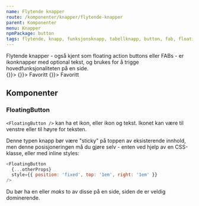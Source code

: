 ```yaml
---
name: Flytende knapper
route: /komponenter/knapper/flytende-knapper
parent: Komponenter
menu: Knapper
npmPackage: button
tags: flytende, knapp, funksjonsknapp, tabellknapp, button, fab, floating, action, buttons
---
```



<PageHeader>
  Flytende knapper - også kjent som floating action buttons eller FABs - er
  ikonknapper med optional tekst, og brukes for å trigge hovedfunksjonaliteten
  på en side.
</PageHeader>

<Playground>
  <div style={{ display: 'flex', justifyContent: 'space-between' }}>
    <FloatingButton aria-label="Legg til" onClick={() => {}}>
      <AddIcon />
    </FloatingButton>
    <FloatingButton aria-label="Lage favoritt" onClick={() => {}}>
      <CheckIcon /> Favoritt
    </FloatingButton>
    <FloatingButton aria-label="Lage favoritt" onClick={() => {}}>
      Favoritt <RightArrowIcon />
    </FloatingButton>
  </div>
</Playground>

## Komponenter

### FloatingButton

<ImportStatement imports="FloatingButton" />
<Props of={FloatingButton} />

`<FloatingButton />` kan ha et ikon, eller ikon og tekst. Ikonet kan være til venstre eller til høyre for teksten.

Denne typen knapp bør være "sticky" på toppen av eksisterende innhold, men denne posisjoneringen må du gjøre selv - enten ved hjelp av en CSS-klasse, eller med inline styles:

```js
<FloatingButton
  {...otherProps}
  style={{ position: 'fixed', top: '1em', right: '1em' }}
/>
```

Du bør ha en eller _maks_ to av disse på en side, siden de er veldig dominerende.
